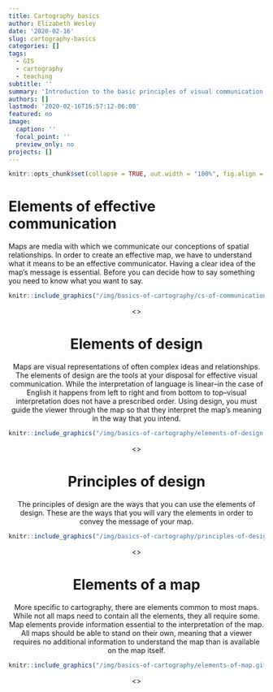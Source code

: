 ```yaml
---
title: Cartography basics
author: Elizabeth Wesley
date: '2020-02-16'
slug: cartography-basics
categories: []
tags:
  - GIS
  - cartography
  - teaching
subtitle: ''
summary: 'Introduction to the basic principles of visual communication and their application to effective mapmaking.'
authors: []
lastmod: '2020-02-16T16:57:12-06:00'
featured: no
image:
  caption: ''
  focal_point: ''
  preview_only: no
projects: []
---
```


```r
knitr::opts_chunk$set(collapse = TRUE, out.width = "100%", fig.align = "center")
```

# **Elements of effective communication**

Maps are media with which we communicate our conceptions of spatial relationships. In order to create an effective map, we have to understand what it means to be an effective communicator. Having a clear idea of the map's message is essential. Before you can decide how to say something you need to know what you want to say.

<center>
```r
knitr::include_graphics("/img/basics-of-cartography/cs-of-communication.jpg")
```
<\center>

# **Elements of design**

Maps are visual representations of often complex ideas and relationships. The elements of design are the tools at your disposal for effective visual communication. While the interpretation of language is linear--in the case of English it happens from left to right and from bottom to top--visual interpretation does not have a prescribed order. Using design, you must guide the viewer through the map so that they interpret the map's meaning in the way that you intend.

<center>

```r

knitr::include_graphics("/img/basics-of-cartography/elements-of-design.jpg")
```
<\center>

# **Principles of design**

The principles of design are the ways that you can use the elements of design. These are the ways that you will vary the elements in order to convey the message of your map.

<center>

```r

knitr::include_graphics("/img/basics-of-cartography/principles-of-design.jpg")
```
<\center>

# **Elements of a map**

More specific to cartography, there are elements common to most maps. While not all maps need to contain all the elements, they all require some. Map elements provide information essential to the interpretation of the map. All maps should be able to stand on their own, meaning that a viewer requires no additional information to understand the map than is available on the map itself.

<center>

```r

knitr::include_graphics("/img/basics-of-cartography/elements-of-map.gif")
```
<\center>